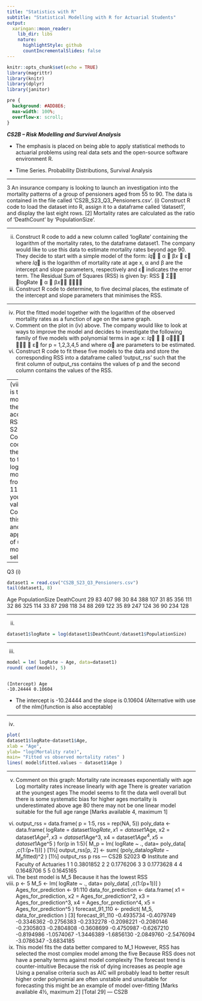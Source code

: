 ```yaml
---
title: "Statistics with R"
subtitle: "Statistical Modelling with R for Actuarial Students"
output:
  xaringan::moon_reader:
    lib_dir: libs
    nature:
      highlightStyle: github
      countIncrementalSlides: false
---
```


```r
knitr::opts_chunk$set(echo = TRUE)
library(magrittr)
library(knitr)
library(dplyr)
library(janitor)


```

```css
pre {
  background: #ADD8E6;
  max-width: 100%;
  overflow-x: scroll;
}
```

***CS2B – Risk Modelling and Survival Analysis ***


* The emphasis is placed on being able to apply statistical methods to actuarial problems using real data sets and the open-source software environment R. 

* Time Series. Probability Distributions, Survival Analysis

---






3 An insurance company is looking to launch an investigation into the mortality patterns
of a group of pensioners aged from 55 to 90. The data is contained in the file called
‘CS2B_S23_Q3_Pensioners.csv’.
(i) Construct R code to load the dataset into R, assign it to a dataframe called
‘dataset1’, and display the last eight rows. [2]
Mortality rates are calculated as the ratio of ‘DeathCount’ by ‘PopulationSize’.

---

(ii) Construct R code to add a new column called ‘logRate’ containing the
logarithm of the mortality rates, to the dataframe dataset1. 
The company would like to use this data to estimate mortality rates beyond age 90.
They decide to start with a simple model of the form:
𝑙𝑞􀯫 􀵌 α 􀵅 β𝑥 􀵅 ε􀯫
where 𝑙𝑞􀯫 is the logarithm of mortality rate at age x, α and β are the intercept and
slope parameters, respectively and ε􀯫 indicates the error term.
The Residual Sum of Squares (RSS) is given by:
RSS 􀵌 Σ􀬽􀬴 􁈺logRate 􀵆 α 􀵆 β𝑥􁈻􀬶
􀯫􀭀􀬹􀬹
(iii) Construct R code to determine, to five decimal places, the estimate of the
intercept and slope parameters that minimises the RSS. 

---

(iv) Plot the fitted model together with the logarithm of the observed mortality
rates as a function of age on the same graph. 
(v) Comment on the plot in (iv) above. 
The company would like to look at ways to improve the model and decides to
investigate the following family of five models with polynomial terms in age x:
𝑙𝑞􀯫 􀵌 􀷍 α􀯞𝑥􀯞
􀯣
􀯞􀭀􀬴
􀵅 ε􀯫
for p = 1,2,3,4,5 and where α􀯞 are parameters to be estimated.
(vi) Construct R code to fit these five models to the data and store the
corresponding RSS into a dataframe called ‘output_rss’ such that the first
column of output_rss contains the values of p and the second column
contains the values of the RSS. 

---
(vii) State which is the best model (among the five models) according to RSS. 
CS2B S2023–5
(viii) Construct R code that uses the best model to forecast the logarithm of the
mortality rates from age 91 to 110 and print your forecast values. [7]
(ix) Comment on this forecast and the appropriateness of using RSS for model
selection. 


---



Q3
(i)

```r
dataset1 = read.csv("CS2B_S23_Q3_Pensioners.csv") 
tail(dataset1, 8) 

```
Age PopulationSize DeathCount
29 83 407 98
30 84 388 107
31 85 356 111
32 86 325 114
33 87 298 118
34 88 269 122
35 89 247 124
36 90 234 128 

---

(ii)

```r
dataset1$logRate = log(dataset1$DeathCount/dataset1$PopulationSize) 
```

---

(iii)

```r
model = lm( logRate ~ Age, data=dataset1)
round( coef(model), 5) 

```

<pre><code>
(Intercept) Age
-10.24444 0.10604
</code></pre>

* The intercept is -10.24444 and the slope is 0.10604 
(Alternative with use of the nlm()function is also acceptable)


---

(iv)

```r
plot( 
dataset1$logRate~dataset1$Age, 
xlab = "Age", 
ylab= "log(Mortality rate)", 
main= "Fitted vs observed mortality rates" )
lines( model$fitted.values ~ dataset1$Age ) 
```

---

(v)
Comment on this graph:
Mortality rate increases exponentially with age 
Log mortality rates increase linearly with age 
There is greater variation at the youngest ages 
The model seems to fit the data well overall 
but there is some systematic bias for higher ages 
mortality is underestimated above age 80 
there may not be one linear model suitable for the full age range 
[Marks available 4, maximum 1]
(vi)
output_rss = 
data.frame( p = 1:5, rss = rep(NA, 5)) 
poly_data <- data.frame( logRate = dataset1$logRate,
x1 = dataset1$Age,
x2 = dataset1$Age^2, 
x3 = dataset1$Age^3, 
x4 = dataset1$Age^4, 
x5 = dataset1$Age^5 ) 
for(p in 1:5){ 
M_p = lm( logRate ~ ., data= poly_data[ ,c(1:(p+1))] ) [1½]
output_rss[p, 2] <- sum( (poly_data$logRate - M_p$fitted)^2 ) [1½]
output_rss 
p rss
---
CS2B S2023 © Institute and Faculty of Actuaries
1 1 0.3801852
2 2 0.1776206
3 3 0.1773628
4 4 0.1648706
5 5 0.1645165 
(vii)
The best model is M_5 
Because it has the lowest RSS 
(viii)
p <- 5
M_5 <- lm( logRate ~ ., data= poly_data[ ,c(1:(p+1))] ) 
Ages_for_prediction <- 91:110 
data_for_prediction <- data.frame(
x1 = Ages_for_prediction,
x2 = Ages_for_prediction^2, 
x3 = Ages_for_prediction^3, 
x4 = Ages_for_prediction^4, 
x5 = Ages_for_prediction^5 ) 
forecast_91_110 <- predict( M_5, data_for_prediction ) [3]
forecast_91_110 
-0.4935734 -0.4079749 -0.3346362 -0.2756383 -0.2332278 -0.2098221 -0.2080146 -0.2305803 -0.2804808 -0.3608699 -0.4750987 -0.6267210 -0.8194986 -1.0574067 -1.3446389 -1.6856130 -2.0849760 -2.5476094 -3.0786347 -3.6834185 
(ix)
This model fits the data better compared to M_1 
However, RSS has selected the most complex model among the five 
Because RSS does not have a penalty terms against model complexity 
The forecast trend is counter-intuitive 
Because the risk of dying increases as people age 
Using a penalise criteria such as AIC will probably lead to better result 
higher order polynomial are often unstable and unsuitable for forecasting 
this might be an example of model over-fitting 
[Marks available 4½, maximum 2]
[Total 29]
---
CS2B